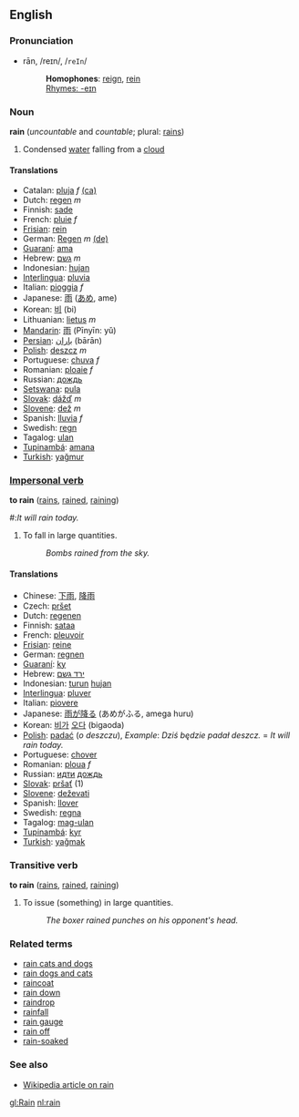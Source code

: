 ==English==
===Pronunciation===
*rān, /reɪn/, /<tt>reIn</tt>/
*:'''Homophones''': [[reign]], [[rein]]
*:[[Rhymes:English:-eɪn|Rhymes: -eɪn]]

=== Noun ===
'''rain''' (''uncountable'' and ''countable''; plural: [[rains]])

#Condensed [[water]] falling from a [[cloud]]

==== Translations ====
*Catalan: [[pluja]] ''f'' [[:ca:pluja|(ca)]] 
*Dutch: [[regen]] ''m''
*Finnish: [[sade]]
*French: [[pluie]] ''f''
*[[Frisian]]: [[rein]]
*German: [[Regen]] ''m'' [[:de:Regen|(de)]]
*[[Guaraní]]: [[ama]]
*Hebrew: [[גשם]] ''m''
*Indonesian: [[hujan]]
*[[Interlingua]]: [[pluvia]]
*Italian: [[pioggia]] ''f''
*Japanese: [[雨]] ([[あめ]], ame)
*Korean: [[비]] (bi)
*Lithuanian: [[lietus]] ''m''
*[[Mandarin]]: [[雨]] (Pīnyīn: yǔ)
*[[Persian]]: [[باران]] (bārān)
*[[Polish]]: [[deszcz]] ''m''
*Portuguese: [[chuva]] ''f''
*Romanian: [[ploaie]] ''f''
*Russian: [[дождь]]
*[[Setswana]]: [[pula]]
*[[Slovak]]: [[dážď]] ''m''
*[[Slovene]]: [[dež]] ''m''
*Spanish: [[lluvia]] ''f''
*Swedish: [[regn]]
*Tagalog: [[ulan]]
*[[Tupinambá]]: [[amana]]
*[[Turkish]]: [[yağmur]]

=== [[Impersonal verb]] ===
'''to rain''' ([[rains]], [[rained]], [[raining]])

#:''It will rain today.''
# To fall in large quantities.
#:''Bombs rained from the sky.''

==== Translations ====
*Chinese: [[下雨]], [[降雨]]
*Czech: [[pršet]]
*Dutch: [[regenen]]
*Finnish: [[sataa]]
*French: [[pleuvoir]]
*[[Frisian]]: [[reine]]
*German: [[regnen]]
*[[Guaraní]]: [[ky]]
*Hebrew: [[ירד גשם]] 
*Indonesian: [[turun]] [[hujan]]
*[[Interlingua]]: [[pluver]]
*Italian: [[piovere]]
*Japanese: [[雨]]が[[降る]] (あめがふる, amega huru)
*Korean: [[비]]가 [[오다]] (bigaoda)
*[[Polish]]: [[padać]] (''o deszczu''), ''Example'': ''Dziś będzie padał deszcz.'' = ''It will rain today.''
*Portuguese: [[chover]]
*Romanian: [[ploua]] ''f''
*Russian: [[идти]] [[дождь]]
*[[Slovak]]: [[pršať]] (1)
*[[Slovene]]: [[deževati]]
*Spanish: [[llover]]
*Swedish: [[regna]]
*Tagalog: [[mag-ulan]]
*[[Tupinambá]]: [[kyr]]
*[[Turkish]]: [[yağmak]]

===Transitive verb===
'''to rain''' ([[rains]], [[rained]], [[raining]])

#To issue (something) in large quantities.
#:''The boxer rained punches on his opponent's head.''

===Related terms===
*[[rain cats and dogs]]
*[[rain dogs and cats]]
*[[raincoat]]
*[[rain down]]
*[[raindrop]]
*[[rainfall]]
*[[rain gauge]]
*[[rain off]] <!--be cancelled because of rain-->
*[[rain-soaked]]

===See also===
*[[w:Rain|Wikipedia article on rain]]

[[gl:Rain]]
[[nl:rain]]